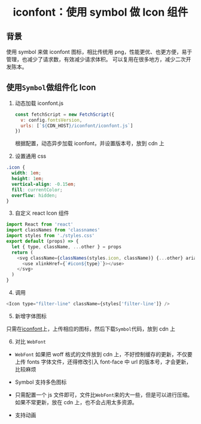 # <center>iconfont：使用 symbol 做 Icon 组件</center>

## 背景

使用 symbol 来做 iconfont 图标，相比传统用 png，性能更优、也更方便，易于管理，也减少了请求数，有效减少请求体积。
可以复用在很多地方，减少二次开发陈本。

## 使用`Symbol`做组件化 Icon

1. 动态加载 iconfont.js

   ```js
   const fetchScript = new FetchScript({
     v: config.fontsVersion,
     urls: [`${CDN_HOST}/iconfont/iconfont.js`]
   })
   ```

   根据配置，动态异步加载 iconfont，并设置版本号，放到 cdn 上

2. 设置通用 css

```css
.icon {
  width: 1em;
  height: 1em;
  vertical-align: -0.15em;
  fill: currentColor;
  overflow: hidden;
}
```

3. 自定义 react Icon 组件

```js
import React from 'react'
import classNames from 'classnames'
import styles from './styles.css'
export default (props) => {
  let { type, className, ...other } = props
  return (
    <svg className={classNames(styles.icon, className)} {...other} aria-hidden="true">
      <use xlinkHref={`#icon${type}`}></use>
    </svg>
  )
}
```

4. 调用

```js
<Icon type="filter-line" className={styles['filter-line']} />
```

5. 新增字体图标

只需在[iconfont](https://www.iconfont.cn/)上，上传相应的图标，然后下载`Symbol`代码，放到 cdn 上

6. 对比 `WebFont`

- `WebFont` 如果把 woff 格式的文件放到 cdn 上，不好控制缓存的更新，不仅要上传 fonts 字体文件，还得修改引入 font-face 中 url 的版本号，才会更新，比较麻烦

- Symbol 支持多色图标

- 只需配置一个 js 文件即可，文件比`WebFont`来的大一些，但是可以进行压缩。如果不常更新，放在 cdn 上，也不会占用太多资源。

- 支持动画
